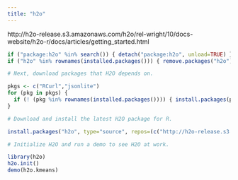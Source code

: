 ```yaml
---
title: "h2o"
---
```



http://h2o-release.s3.amazonaws.com/h2o/rel-wright/10/docs-website/h2o-r/docs/articles/getting_started.html


```r
if ("package:h2o" %in% search()) { detach("package:h2o", unload=TRUE) }
if ("h2o" %in% rownames(installed.packages())) { remove.packages("h2o") }

# Next, download packages that H2O depends on.

pkgs <- c("RCurl","jsonlite")
for (pkg in pkgs) {
  if (! (pkg %in% rownames(installed.packages()))) { install.packages(pkg) }
}

# Download and install the latest H2O package for R.

install.packages("h2o", type="source", repos=(c("http://h2o-release.s3.amazonaws.com/h2o/latest_stable_R")))

# Initialize H2O and run a demo to see H2O at work.

library(h2o)
h2o.init()
demo(h2o.kmeans)
```

